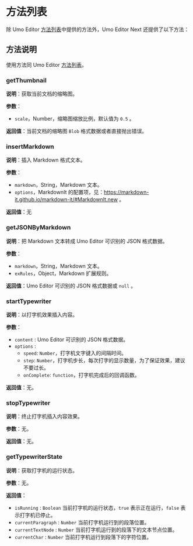 # 方法列表

除 Umo Editor [方法列表](../editor/methods)中提供的方法外，Umo Editor Next 还提供了以下方法：

## 方法说明

使用方法同 Umo Editor [方法列表](../editor/methods)。

### getThumbnail

**说明**：获取当前文档的缩略图。

**参数**：

- `scale`，Number，缩略图缩放比例，默认值为 `0.5` 。

**返回值**：当前文档的缩略图 `Blob` 格式数据或者直接抛出错误。

### insertMarkdown

**说明**：插入 Markdown 格式文本。

**参数**：

- `markdown`，String，Markdown 文本。
- `options`，MarkdownIt 的配置项，见：https://markdown-it.github.io/markdown-it/#MarkdownIt.new 。

**返回值**：无

### getJSONByMarkdown

**说明**：把 Markdown 文本转成 Umo Editor 可识别的 JSON 格式数据。

**参数**：

- `markdown`，String，Markdown 文本。
- `exRules`，Object，Markdown 扩展规则。

**返回值**：Umo Editor 可识别的 JSON 格式数据或 `null` 。

### startTypewriter

**说明**：以打字机效果插入内容。

**参数**：

- `content` : Umo Editor 可识别的 JSON 格式数据。
- `options` : 
  - `speed`: `Number`，打字机文字键入的间隔时间。
  - `step`: `Number`，打字机步长，每次打字的显示数量，为了保证效果，建议不要过长。
  - `onComplete`: `function`，打字机完成后的回调函数。

**返回值**：无。

### stopTypewriter

**说明**：终止打字机插入内容效果。

**参数**：无。

**返回值**：无。

### getTypewriterState

**说明**：获取打字机的运行状态。

**参数**：无。

**返回值**：

- `isRunning` :  `Boolean` 当前打字机的运行状态，`true` 表示正在运行，`false` 表示打字机已停止。
- `currentParagraph` :  `Number` 当前打字机运行到的段落位置。
- `currentTextNode` : `Number` 当前打字机运行到的段落下的文本节点位置。
- `currentChar` :  `Number` 当前打字机运行到段落下的字符位置。
